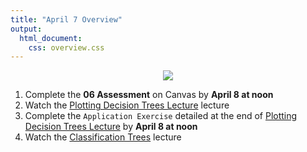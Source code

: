 ```yaml
---
title: "April 7 Overview"
output: 
  html_document:
    css: overview.css
---
```



<center>
![](https://media.giphy.com/media/PsBRTPKG71YVq/giphy.gif)
</center>

1. Complete the **06 Assessment** on Canvas by **April 8 at noon**
2. Watch the [Plotting Decision Trees Lecture](https://sta-363-s20.lucymcgowan.com/slides/17-decision-tree-plot-lecture.html) lecture
3. Complete the `Application Exercise` detailed at the end of [Plotting Decision Trees Lecture](https://sta-363-s20.lucymcgowan.com/slides/17-decision-tree-plot-lecture.html) by **April 8 at noon**
4. Watch the [Classification Trees](https://sta-363-s20.lucymcgowan.com/slides/17-decision-tree-classification-lecture.html) lecture
